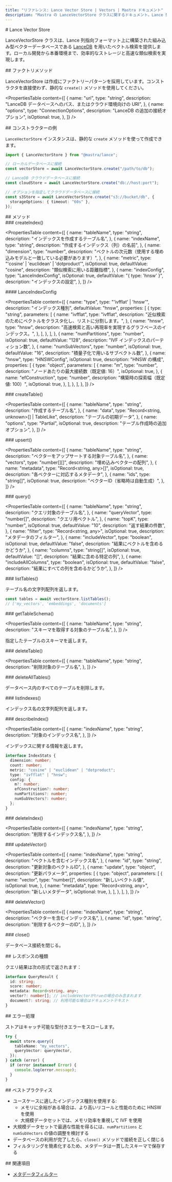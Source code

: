 ```yaml
---
title: "リファレンス: Lance Vector Store | Vectors | Mastra ドキュメント"
description: "Mastra の LanceVectorStore クラスに関するドキュメント。Lance 列指向フォーマットを採用した組み込み型ベクターデータベースである LanceDB を使用して、ベクター検索を提供します。"
---
```


<div id="lance-vector-store">
  # Lance Vector Store
</div>

LanceVectorStore クラスは、Lance 列指向フォーマット上に構築された組み込み型ベクターデータベースである [LanceDB](https://lancedb.github.io/lancedb/) を用いたベクトル検索を提供します。ローカル開発から本番環境まで、効率的なストレージと高速な類似検索を実現します。

<div id="factory-method">
  ## ファクトリメソッド
</div>

LanceVectorStore は作成にファクトリーパターンを採用しています。コンストラクタを直接使わず、静的な `create()` メソッドを使用してください。

<PropertiesTable
  content={[
    {
      name: "uri",
      type: "string",
      description: "LanceDB データベースへのパス、またはクラウド環境向けの URI",
    },
    {
      name: "options",
      type: "ConnectionOptions",
      description: "LanceDB の追加の接続オプション",
      isOptional: true,
    },
  ]}
/>

<div id="constructor-examples">
  ## コンストラクターの例
</div>

`LanceVectorStore` インスタンスは、静的な `create` メソッドを使って作成できます。

```ts
import { LanceVectorStore } from "@mastra/lance";

// ローカルデータベースに接続
const vectorStore = await LanceVectorStore.create("/path/to/db");

// LanceDB クラウドデータベースに接続
const cloudStore = await LanceVectorStore.create("db://host:port");

// オプションを指定してクラウドデータベースに接続
const s3Store = await LanceVectorStore.create("s3://bucket/db", {
  storageOptions: { timeout: "60s" },
});
```


<div id="methods">
  ## メソッド
</div>

<div id="createindex">
  ### createIndex()
</div>

<PropertiesTable
  content={[
    {
      name: "tableName",
      type: "string",
      description: "インデックスを作成するテーブル名",
    },
    {
      name: "indexName",
      type: "string",
      description: "作成するインデックス（列）の名前",
    },
    {
      name: "dimension",
      type: "number",
      description: "ベクトルの次元数（使用する埋め込みモデルと一致している必要があります）",
    },
    {
      name: "metric",
      type: "'cosine' | 'euclidean' | 'dotproduct'",
      isOptional: true,
      defaultValue: "cosine",
      description: "類似検索に用いる距離指標",
    },
    {
      name: "indexConfig",
      type: "LanceIndexConfig",
      isOptional: true,
      defaultValue: "{ type: 'hnsw' }",
      description: "インデックスの設定",
    },
  ]}
/>

<div id="lanceindexconfig">
  #### LanceIndexConfig
</div>

<PropertiesTable
  content={[
    {
      name: "type",
      type: "'ivfflat' | 'hnsw'",
      description: "インデックス種別",
      defaultValue: "hnsw",
      properties: [
        {
          type: "string",
          parameters: [
            {
              name: "ivfflat",
              type: "ivfflat",
              description:
                "近似検索のためにベクトルをクラスタ化し、リストに分割します。",
            },
            {
              name: "hnsw",
              type: "hnsw",
              description:
                "高速検索と高い再現率を実現するグラフベースのインデックス。",
            },
          ],
        },
      ],
    },
    {
      name: "numPartitions",
      type: "number",
      isOptional: true,
      defaultValue: "128",
      description: "IVF インデックスのパーティション数",
    },
    {
      name: "numSubVectors",
      type: "number",
      isOptional: true,
      defaultValue: "16",
      description: "積量子化で用いるサブベクトル数",
    },
    {
      name: "hnsw",
      type: "HNSWConfig",
      isOptional: true,
      description: "HNSW の構成",
      properties: [
        {
          type: "object",
          parameters: [
            {
              name: "m",
              type: "number",
              description:
                "ノードあたりの最大接続数（既定値: 16）",
              isOptional: true,
            },
            {
              name: "efConstruction",
              type: "number",
              description: "構築時の探索幅（既定値: 100）",
              isOptional: true,
            },
          ],
        },
      ],
    },
  ]}
/>

<div id="createtable">
  ### createTable()
</div>

<PropertiesTable
  content={[
    {
      name: "tableName",
      type: "string",
      description: "作成するテーブル名",
    },
    {
      name: "data",
      type: "Record<string, unknown>[] | TableLike",
      description: "テーブルの初期データ",
    },
    {
      name: "options",
      type: "Partial<CreateTableOptions>",
      isOptional: true,
      description: "テーブル作成時の追加オプション",
    },
  ]}
/>

<div id="upsert">
  ### upsert()
</div>

<PropertiesTable
  content={[
    {
      name: "tableName",
      type: "string",
      description: "ベクターをアップサートする対象テーブル名",
    },
    {
      name: "vectors",
      type: "number[][]",
      description: "埋め込みベクターの配列",
    },
    {
      name: "metadata",
      type: "Record<string, any>[]",
      isOptional: true,
      description: "各ベクターに対応するメタデータ",
    },
    {
      name: "ids",
      type: "string[]",
      isOptional: true,
      description: "ベクターID（省略時は自動生成）",
    },
  ]}
/>

<div id="query">
  ### query()
</div>

<PropertiesTable
  content={[
    {
      name: "tableName",
      type: "string",
      description: "クエリ対象のテーブル名",
    },
    {
      name: "queryVector",
      type: "number[]",
      description: "クエリ用ベクトル",
    },
    {
      name: "topK",
      type: "number",
      isOptional: true,
      defaultValue: "10",
      description: "返す結果の件数",
    },
    {
      name: "filter",
      type: "Record<string, any>",
      isOptional: true,
      description: "メタデータのフィルター",
    },
    {
      name: "includeVector",
      type: "boolean",
      isOptional: true,
      defaultValue: "false",
      description: "結果にベクトルを含めるかどうか",
    },
    {
      name: "columns",
      type: "string[]",
      isOptional: true,
      defaultValue: "[]",
      description: "結果に含める特定の列",
    },
    {
      name: "includeAllColumns",
      type: "boolean",
      isOptional: true,
      defaultValue: "false",
      description: "結果にすべての列を含めるかどうか",
    },
  ]}
/>

<div id="listtables">
  ### listTables()
</div>

テーブル名の文字列配列を返します。

```typescript copy
const tables = await vectorStore.listTables();
// ['my_vectors', 'embeddings', 'documents']
```


<div id="gettableschema">
  ### getTableSchema()
</div>

<PropertiesTable
  content={[
    {
      name: "tableName",
      type: "string",
      description: "スキーマを取得する対象のテーブル名",
    },
  ]}
/>

指定したテーブルのスキーマを返します。

<div id="deletetable">
  ### deleteTable()
</div>

<PropertiesTable
  content={[
    {
      name: "tableName",
      type: "string",
      description: "削除対象のテーブル名",
    },
  ]}
/>

<div id="deletealltables">
  ### deleteAllTables()
</div>

データベース内のすべてのテーブルを削除します。

<div id="listindexes">
  ### listIndexes()
</div>

インデックス名の文字列配列を返します。

<div id="describeindex">
  ### describeIndex()
</div>

<PropertiesTable
  content={[
{
  name: "indexName",
  type: "string",
  description: "対象のインデックス名",
},
]}
/>

インデックスに関する情報を返します。

```typescript copy
interface IndexStats {
  dimension: number;
  count: number;
  metric: "cosine" | "euclidean" | "dotproduct";
  type: "ivfflat" | "hnsw";
  config: {
    m?: number;
    efConstruction?: number;
    numPartitions?: number;
    numSubVectors?: number;
  };
}
```


<div id="deleteindex">
  ### deleteIndex()
</div>

<PropertiesTable
  content={[
    {
      name: "indexName",
      type: "string",
      description: "削除するインデックス名",
    },
  ]}
/>

<div id="updatevector">
  ### updateVector()
</div>

<PropertiesTable
  content={[
    {
      name: "indexName",
      type: "string",
      description: "ベクトルを含むインデックス名",
    },
    {
      name: "id",
      type: "string",
      description: "更新対象のベクトルID",
    },
    {
      name: "update",
      type: "object",
      description: "更新パラメータ",
      properties: [
        {
          type: "object",
          parameters: [
            {
              name: "vector",
              type: "number[]",
              description: "新しいベクトル値",
              isOptional: true,
            },
            {
              name: "metadata",
              type: "Record<string, any>",
              description: "新しいメタデータ",
              isOptional: true,
            },
          ],
        },
      ],
    },
  ]}
/>

<div id="deletevector">
  ### deleteVector()
</div>

<PropertiesTable
  content={[
    {
      name: "indexName",
      type: "string",
      description: "ベクターを含むインデックス名",
    },
    {
      name: "id",
      type: "string",
      description: "削除するベクターのID",
    },
  ]}
/>

<div id="close">
  ### close()
</div>

データベース接続を閉じる。

<div id="response-types">
  ## レスポンスの種類
</div>

クエリ結果は次の形式で返されます：

```typescript copy
interface QueryResult {
  id: string;
  score: number;
  metadata: Record<string, any>;
  vector?: number[]; // includeVectorがtrueの場合のみ含まれます
  document?: string; // 利用可能な場合はドキュメントテキスト
}
```


<div id="error-handling">
  ## エラー処理
</div>

ストアはキャッチ可能な型付きエラーをスローします。

```typescript copy
try {
  await store.query({
    tableName: "my_vectors",
    queryVector: queryVector,
  });
} catch (error) {
  if (error instanceof Error) {
    console.log(error.message);
  }
}
```


<div id="best-practices">
  ## ベストプラクティス
</div>

- ユースケースに適したインデックス種別を使用する:
  - メモリに余裕がある場合は、より高いリコールと性能のために HNSW を使用
  - 大規模データセットでは、メモリ効率を重視して IVF を使用
- 大規模データセットで最適な性能を得るには、`numPartitions` と `numSubVectors` の値の調整を検討する
- データベースの利用が完了したら、`close()` メソッドで接続を正しく閉じる
- フィルタリングを簡素化するため、メタデータは一貫したスキーマで保存する

<div id="related">
  ## 関連項目
</div>

- [メタデータフィルター](../rag/metadata-filters)
